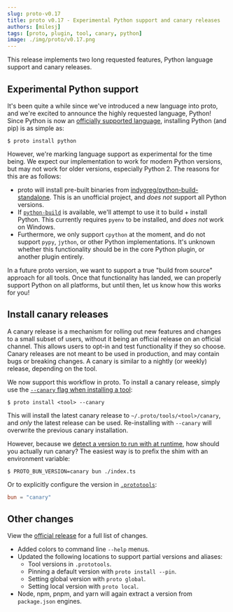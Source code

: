 ```yaml
---
slug: proto-v0.17
title: proto v0.17 - Experimental Python support and canary releases
authors: [milesj]
tags: [proto, plugin, tool, canary, python]
image: ./img/proto/v0.17.png
---
```


This release implements two long requested features, Python language support and canary releases.

<!--truncate-->

## Experimental Python support

It's been quite a while since we've introduced a new language into proto, and we're excited to
announce the highly requested language, Python! Since Python is now an
[officially supported language](https://github.com/moonrepo/python-plugin), installing Python (and
pip) is as simple as:

```shell
$ proto install python
```

However, we're marking language support as experimental for the time being. We expect our
implementation to work for modern Python versions, but may not work for older versions, especially
Python 2. The reasons for this are as follows:

- proto will install pre-built binaries from
  [indygreg/python-build-standalone](https://github.com/indygreg/python-build-standalone). This is
  an unofficial project, and _does not_ support all Python versions.
- If [`python-build`](https://github.com/pyenv/pyenv/blob/master/plugins/python-build/README.md) is
  available, we'll attempt to use it to build + install Python. This currently requires `pyenv` to
  be installed, and _does not_ work on Windows.
- Furthermore, we only support `cpython` at the moment, and do not support `pypy`, `jython`, or
  other Python implementations. It's unknown whether this functionality should be in the core Python
  plugin, or another plugin entirely.

In a future proto version, we want to support a true "build from source" approach for all tools.
Once that functionality has landed, we can properly support Python on all platforms, but until then,
let us know how this works for you!

## Install canary releases

A canary release is a mechanism for rolling out new features and changes to a small subset of users,
without it being an official release on an official channel. This allows users to opt-in and test
functionality if they so choose. Canary releases are not meant to be used in production, and may
contain bugs or breaking changes. A canary is similar to a nightly (or weekly) release, depending on
the tool.

We now support this workflow in proto. To install a canary release, simply use the
[`--canary` flag when installing a tool](/docs/proto/commands/install):

```shell
$ proto install <tool> --canary
```

This will install the latest canary release to `~/.proto/tools/<tool>/canary`, and _only_ the latest
release can be used. Re-installing with `--canary` will overwrite the previous canary installation.

However, because we [detect a version to run with at runtime](/docs/proto/detection), how should you
actually run canary? The easiest way is to prefix the shim with an environment variable:

```shell
$ PROTO_BUN_VERSION=canary bun ./index.ts
```

Or to explicitly configure the version in [`.prototools`](/docs/proto/config):

```toml
bun = "canary"
```

## Other changes

View the [official release](https://github.com/moonrepo/proto/releases/tag/v0.17.0) for a full list
of changes.

- Added colors to command line `--help` menus.
- Updated the following locations to support partial versions and aliases:
  - Tool versions in `.prototools`.
  - Pinning a default version with `proto install --pin`.
  - Setting global version with `proto global`.
  - Setting local version with `proto local`.
- Node, npm, pnpm, and yarn will again extract a version from `package.json` engines.
